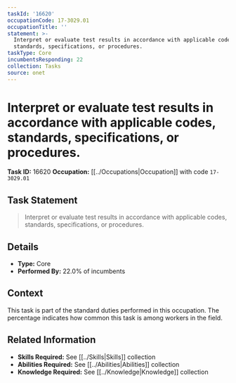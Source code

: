 ```yaml
---
taskId: '16620'
occupationCode: 17-3029.01
occupationTitle: ''
statement: >-
  Interpret or evaluate test results in accordance with applicable codes,
  standards, specifications, or procedures.
taskType: Core
incumbentsResponding: 22
collection: Tasks
source: onet
---
```

# Interpret or evaluate test results in accordance with applicable codes, standards, specifications, or procedures.

**Task ID:** 16620
**Occupation:** [[../Occupations|Occupation]] with code `17-3029.01`

## Task Statement

> Interpret or evaluate test results in accordance with applicable codes, standards, specifications, or procedures.

## Details

- **Type:** Core
- **Performed By:** 22.0% of incumbents

## Context

This task is part of the standard duties performed in this occupation. The percentage indicates how common this task is among workers in the field.

## Related Information

- **Skills Required:** See [[../Skills|Skills]] collection
- **Abilities Required:** See [[../Abilities|Abilities]] collection
- **Knowledge Required:** See [[../Knowledge|Knowledge]] collection

